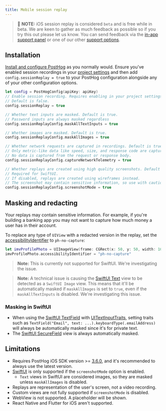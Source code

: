 ```yaml
---
title: Mobile session replay
---
```


> 🚧 **NOTE:** iOS session replay is considered `beta` and is free while in beta. We are keen to gather as much feedback as possible so if you try this out please let us know. You can send feedback via the [in-app support panel](https://us.posthog.com#panel=support%3Afeedback%3Asession_replay%3Alow) or one of our other [support options](/docs/support-options).

## Installation
[Install and configure PostHog]((/docs/libraries/ios#installation)) as you normally would. Ensure you've enabled session recordings in your [project settings](/docs/session-replay/installation#step-two-enable-session-recordings-in-your-project-settings) and then add `config.sessionReplay = true` to your PostHog configuration alongside any of your other configuration options.  

```swift
let config = PostHogConfig(apiKey: apiKey)
// Enable session recording. Requires enabling in your project settings as well.
// Default is false.
config.sessionReplay = true

// Whether text inputs are masked. Default is true.
// Password inputs are always masked regardless
config.sessionReplayConfig.maskAllTextInputs = true

// Whether images are masked. Default is true.
config.sessionReplayConfig.maskAllImages = true

// Whether network requests are captured in recordings. Default is true
// Only metric-like data like speed, size, and response code are captured. 
// No data is captured from the request or response body.
config.sessionReplayConfig.captureNetworkTelemetry = true

// Whether replays are created using high quality screenshots. Default is false.
// Required for SwiftUI.
// If disabled, replays are created using wireframes instead.
// The screenshot may contain sensitive information, so use with caution
config.sessionReplayConfig.screenshotMode = true
```

## Masking and redacting

Your replays may contain sensitive information. For example, if you're building a banking app you may not want to capture how much money a user has in their account. 

To replace any type of `UIView` with a redacted version in the replay, set the [accessibilityIdentifier](https://developer.apple.com/documentation/uikit/uiaccessibilityidentification/1623132-accessibilityidentifier) to `ph-no-capture`:

```swift
let imvProfilePhoto = UIImageView(frame: CGRect(x: 50, y: 50, width: 100, height: 100))
imvProfilePhoto.accessibilityIdentifier = "ph-no-capture"
```

> **Note:** This is currently not supported for SwiftUI. We're investigating the issue.

> **Note:** A technical issue is causing the [SwiftUI Text](https://developer.apple.com/documentation/swiftui/text) view to be detected as a `SwiftUI Image` view. This means that it'll be automatically masked if `maskAllImages` is set to `true`, even if the `maskAllTextInputs` is disabled. We're investigating this issue.


### Masking in SwiftUI

- When using the [SwiftUI TextField](https://developer.apple.com/documentation/swiftui/textfield) with [UITextInputTraits](https://developer.apple.com/documentation/uikit/uitextinputtraits), setting traits such as `TextField("Email", text: ...).keyboardType(.emailAddress)` will always be automatically masked since it's for private text.
- The [SwiftUI SecureField](https://developer.apple.com/documentation/swiftui/securefield) view is always automatically masked.

## Limitations

- Requires PostHog iOS SDK version >= [3.6.0](https://github.com/PostHog/posthog-ios/releases), and it's recommended to always use the latest version.
- [SwiftUI](https://developer.apple.com/xcode/swiftui/) is only supported if the `screenshotMode` option is enabled.
  - `Text` views in SwiftUI are considered images, so they are masked unless `maskAllImages` is disabled. 
- Replays are representation of the user's screen, not a video recording.
- Custom views are not fully supported if `screenshotMode` is disabled.
- WebView is not supported. A placeholder will be shown.
- React Native and Flutter for iOS aren't supported.
